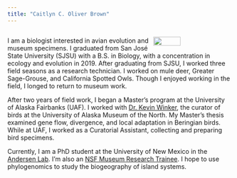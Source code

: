 ```yaml
---
title: "Caitlyn C. Oliver Brown"
---
```

<div style="display:table-cell; vertical-align:middle; text-align:left">
<img src="/Users/brown/GitHub/coliverbrown.github.io/media/headshot_crop.jpg"  style="float:right" width = "35%">


I am a biologist interested in avian evolution and museum specimens. I graduated from San José State University (SJSU) with a B.S. in Biology, with a concentration in ecology and evolution in 2019. After graduating from SJSU, I worked three field seasons as a research technician. I worked on mule deer, Greater Sage-Grouse, and California Spotted Owls. Though I enjoyed working in the field, I longed to return to museum work.

After two years of field work, I began a Master's program at the University of Alaska Fairbanks (UAF). I worked with [Dr. Kevin Winker](https://www.kevinwinker.org/), the curator of birds at the University of Alaska Museum of the North. My Master’s thesis examined gene flow, divergence, and local adaptation in Beringian birds. While at UAF, I worked as a Curatorial Assistant, collecting and preparing bird specimens. 

Currently, I am a PhD student at the University of New Mexico in the [Andersen Lab](https://www.andersenlabunm.org/). I’m also an [NSF Museum Research Trainee](https://mrt.unm.edu/). I hope to use phylogenomics to study the biogeography of island systems.
